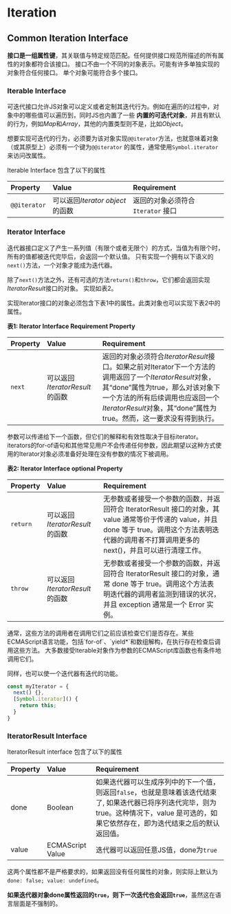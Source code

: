 
# Iteration


## Common Iteration Interface

**接口是一组属性键**，其关联值与特定规范匹配。任何提供接口规范所描述的所有属性的对象都符合该接口。
接口不由一个不同的对象表示。可能有许多单独实现的对象符合任何接口。
单个对象可能符合多个接口。

### Iterable Interface

可迭代接口允许JS对象可以定义或者定制其迭代行为。例如在遍历的过程中，对象中的哪些值可以遍历到，同时JS也内置了一些
**内置的可迭代对象**，并且有默认的行为，例如*Map*和*Array*，其他的内置类型则不是，比如*Object*。

想要实现可迭代的行为，必须要为该对象实现`@@iterator`方法，也就意味着对象（或其原型上）必须有一个键为`@@iterator`
的属性，通常使用`Symbol.iterator`来访问改属性。

Iterable Interface 包含了以下的属性

| Property	           | Value	            | Requirement            |
| :------------------- | :----------------- | :----------------------|
| `@@iterator`         | 可以返回*Iterator object*的函数 | 返回的对象必须符合`Iterator` 接口 |

### Iterator Interface

迭代器接口定义了产生一系列值（有限个或者无限个）的方式，当值为有限个时，所有的值都被迭代完毕后，会返回一个默认值。
只有实现一个拥有以下语义的`next()`方法，一个对象才能成为迭代器。

除了`next()`方法之外，还有可选的方法`return()`和`throw`，它们都会返回实现*IteratorResult*接口的对象。
实现如表2。

实现Iterator接口的对象必须包含下表1中的属性。此类对象也可以实现下表2中的属性。

**表1: Iterator Interface Requirement Property**

| Property	           | Value	            | Requirement            |
| :------------------- | :----------------- | :----------------------|
| `next`               | 可以返回*IteratorResult*的函数 | 返回的对象必须符合*IteratorResult*接口。如果之前对Iterator下一个方法的调用返回了一个*IteratorResult*对象，其“done”属性为true，那么对该对象下一个方法的所有后续调用也应返回一个*IteratorResult*对象，其“done”属性为true。然而，这一要求没有得到执行。 |

<Note>
  参数可以传递给下一个函数，但它们的解释和有效性取决于目标iterator。
  iterators的for-of语句和其他常见用户不会传递任何参数，因此期望以这种方式使用的Iterator对象必须准备好处理在没有参数的情况下被调用。
</Note>

**表2: Iterator Interface optional Property**

| Property	           | Value	            | Requirement            |
| :------------------- | :----------------- | :----------------------|
| `return`             | 可以返回*IteratorResult*的函数 | 无参数或者接受一个参数的函数，并返回符合 IteratorResult 接口的对象，其 value 通常等价于传递的 value，并且 done 等于 true。调用这个方法表明迭代器的调用者不打算调用更多的 next()，并且可以进行清理工作。 |
| `throw`              | 可以返回*IteratorResult*的函数 | 无参数或者接受一个参数的函数，并返回符合 IteratorResult 接口的对象，通常 done 等于 true。调用这个方法表明迭代器的调用者监测到错误的状况，并且 exception 通常是一个 Error 实例。 |

<Note>
通常，这些方法的调用者在调用它们之前应该检查它们是否存在。某些ECMAScript语言功能，包括`for-of`、`yield*`和数组解构，在执行存在检查后调用这些方法。
大多数接受Iterable对象作为参数的ECMAScript库函数也有条件地调用它们。
</Note>

同样，也可以使一个迭代器有迭代的功能。

```ts
const myIterator = {
  next() {},
  [Symbol.iterator]() {
    return this;
  }
}
```

### IteratorResult Interface

IteratorResult interface 包含了以下的属性

| Property	           | Value	            | Requirement            |
| :------------------- | :----------------- | :----------------------|
| done                 | Boolean            | 如果迭代器可以生成序列中的下一个值，则返回`false`，也就是意味着该迭代结束了, 如果迭代器已将序列迭代完毕，则为 true。这种情况下，value 是可选的，如果它依然存在，即为迭代结束之后的默认返回值。 |
| value                | ECMAScript Value   | 迭代器可以返回任意JS值，done为`true` |

这两个属性都不是严格要求的，如果返回没有任何属性的对象，则实际上默认为`done: false; value: undefined`。

**如果迭代器对象done属性返回的`true`，则下一次迭代也会返回`true`**，虽然这在语言层面是不强制的。


